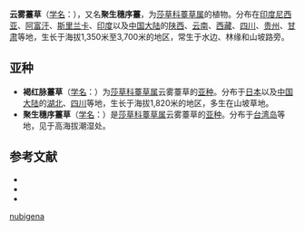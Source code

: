 {{Speciesbox
| name = 云雾薹草
| status = 
| status_system = 
| image =
| genus = Carex
| species = nubigena
| authority = D. Don
* 云雾薹草 ''C. n.'' subsp. ''nubigena''
* [[聚生穗序薹草|聚生穗序薹草]] ''C. n.'' subsp. ''pseudo-arenicola''
* [[褐红脉薹草|褐红脉薹草]] ''C. n.'' subsp. ''albata''
|synonyms=* Carex nubigena D. Don f. viridens Kuekenth.
* ''Carex nubigena'' D. Don ssp. albata (Boott) T. Koyama
* ''Carex nubigena'' D. Don ssp. pseudo-arenicola (Hayata) T. Koyama
* ''Carex nubigena'' D. Don var. fallax (Steud.) C. B. Clarke
* ''Carex pleistogyna'' V. Krecz.
}}

'''云雾薹草'''（[[学名|学名]]：{{lang|la|''Carex nubigena''}}），又名'''聚生穗序薹'''，为[[莎草科|莎草科]][[薹草属|薹草属]]的植物。分布在[[印度尼西亚|印度尼西亚]]、[[阿富汗|阿富汗]]、[[斯里兰卡|斯里兰卡]]、[[印度|印度]]以及[[中国大陆|中国大陆]]的[[陕西|陕西]]、[[云南|云南]]、[[西藏|西藏]]、[[四川|四川]]、[[贵州|贵州]]、[[甘肃|甘肃]]等地，生长于海拔1,350米至3,700米的地区，常生于水边、林缘和山坡路旁。

== 亚种 ==
*'''褐红脉薹草'''（[[学名|学名]]：{{lang|la|''Carex nubigena'' subsp. ''albata''}}）为[[莎草科|莎草科]][[薹草属|薹草属]]云雾薹草的[[亚种|亚种]]。分布于[[日本|日本]]以及[[中国大陆|中国大陆]]的[[湖北|湖北]]、[[四川|四川]]等地，生长于海拔1,820米的地区，多生在山坡草地。
*'''聚生穗序薹草'''（[[学名|学名]]：{{lang|la|''Carex nubigena'' subsp. ''pseudo-arenicola''}}）是[[莎草科|莎草科]][[薹草属|薹草属]]云雾薹草的[[亚种|亚种]]。分布于[[台湾岛|台湾岛]]等地，见于高海拔潮湿处。

== 参考文献 ==
*{{FRPS}}
* {{cite web| url =http://www.bioinfo.cn/db05/KmzwSpecies.php?action=view&id=6319| title =云雾薹草(原亚种)| work =《中国高等植物数据库全库》| publisher =中国科学院微生物研究所| author =昆明植物研究所| accessdate =2009-02-24| deadurl =yes| archiveurl =https://web.archive.org/web/20160305070525/http://www.bioinfo.cn/db05/KmzwSpecies.php?action=view&id=6319| archivedate =2016-03-05}}
* {{TaiBNET| zh=聚生穗序薹 | id=201248 | binomial=Carex nubigena | authority=D. Don ex Tilloch & Taylor, 1823 | var= | accessdate=2013-01-24}}
{{Taxonbar|from=Q10881362}}

{{DEFAULTSORT:Carex nubigena}}
[[Category:薹草属|nubigena]]


{{Carex-stub}}